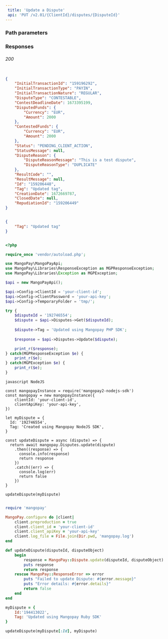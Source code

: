 ```yaml
---  
 title: 'Update a Dispute'  
 api: 'PUT /v2.01/{ClientId}/disputes/{DisputeId}'  
---  
```


  

### Path parameters  

<DisputeId />  

### Responses  

###### 200   

<InitialTransactionIdResponse />  

<InitialTransactionTypeResponse />  

<InitialTransactionNatureResponse />  

<DisputeTypeResponse />  

<ContestDeadlineDateResponse />  

<DisputedFundsResponse />  

<ContestedFundsResponse />  

<StatusResponse />  

<StatusMessageResponse />  

<DisputeReasonResponse />  

<ResultCodeResponse />  

<ResultMessageResponse />  

<IdResponse />  

<TagResponse />  

<CreationDateResponse />  

<ClosedDateResponse />  

<RepudiationIdResponse />  

 <ResponseExample>  

```json 200  

{
    "InitialTransactionId": "159196292",
    "InitialTransactionType": "PAYIN",
    "InitialTransactionNature": "REGULAR",
    "DisputeType": "CONTESTABLE",
    "ContestDeadlineDate": 1673395199,
    "DisputedFunds": {
        "Currency": "EUR",
        "Amount": 2000
    },
    "ContestedFunds": {
        "Currency": "EUR",
        "Amount": 2000
    },
    "Status": "PENDING_CLIENT_ACTION",
    "StatusMessage": null,
    "DisputeReason": {
        "DisputeReasonMessage": "This is a test dispute",
        "DisputeReasonType": "DUPLICATE"
    },
    "ResultCode": "",
    "ResultMessage": null,
    "Id": "159206448",
    "Tag": "Updated tag",
    "CreationDate": 1672669787,
    "ClosedDate": null,
    "RepudiationId": "159206449"
}  

 ```  

 </ResponseExample>  

<RequestExample>  
  
```json REST  

{
    "Tag": "Updated tag"
}  
```  

  
```php PHP  

<?php 

require_once 'vendor/autoload.php';

use MangoPay\MangoPayApi;
use MangoPay\Libraries\ResponseException as MGPResponseException;
use MangoPay\Libraries\Exception as MGPException;

$api = new MangoPayApi();

$api->Config->ClientId = 'your-client-id';
$api->Config->ClientPassword = 'your-api-key';
$api->Config->TemporaryFolder = 'tmp/';

try {
    $disputeId = '192746554';
    $dispute = $api->Disputes->Get($disputeId);
    
    $dispute->Tag = 'Updated using Mangopay PHP SDK';
    
    $response = $api->Disputes->Update($dispute);

    print_r($response);
} catch(MGPResponseException $e) {
    print_r($e);
} catch(MGPException $e) {
    print_r($e);
}  
```  

```  
javascript NodeJS  

const mangopayInstance = require('mangopay2-nodejs-sdk')
const mangopay = new mangopayInstance({
    clientId: 'your-client-id',
    clientApiKey: 'your-api-key',
})

let myDispute = {
  Id: '192746554',
  Tag: 'Created using Mangopay NodeJS SDK',
}

const updateDispute = async (dispute) => {
  return await mangopay.Disputes.update(dispute)
    .then((response) => {
      console.info(response)
      return response
    })
    .catch((err) => {
      console.log(err)
      return false
    })
}

updateDispute(myDispute)  
```  

  
```ruby Ruby  

require 'mangopay'

MangoPay.configure do |client|
    client.preproduction = true
    client.client_id = 'your-client-id'
    client.client_apiKey = 'your-api-key'
    client.log_file = File.join(Dir.pwd, 'mangopay.log')
end

def updateDispute(disputeId, disputeObject)
    begin
        response = MangoPay::Dispute.update(disputeId, disputeObject)
        puts response
        return response
    rescue MangoPay::ResponseError => error
        puts "Failed to update Dispute: #{error.message}"
        puts "Error details: #{error.details}"
        return false
    end
end

myDispute = {
    Id:'194413022',
    Tag: 'Updated using Mangopay Ruby SDK'
}

updateDispute(myDispute[:Id], myDispute)  
```  

  
</RequestExample>